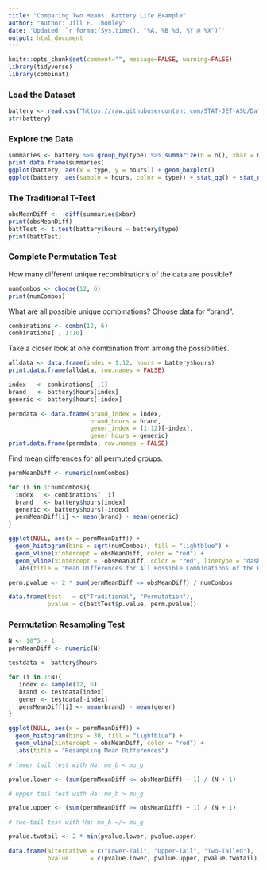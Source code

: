 ```yaml
---
title: "Comparing Two Means: Battery Life Example"
author: "Author: Jill E. Thomley"
date: 'Updated: `r format(Sys.time(), "%A, %B %d, %Y @ %X")`'
output: html_document
---
```


```r
knitr::opts_chunk$set(comment="", message=FALSE, warning=FALSE)
library(tidyverse)
library(combinat)
```


### Load the Dataset

```r
battery <- read.csv("https://raw.githubusercontent.com/STAT-JET-ASU/Datasets/master/Instructor/batterylife.csv")
str(battery)
```


### Explore the Data

```r
summaries <- battery %>% group_by(type) %>% summarize(n = n(), xbar = mean(hours), stdv = sd(hours))
print.data.frame(summaries)
ggplot(battery, aes(x = type, y = hours)) + geom_boxplot()
ggplot(battery, aes(sample = hours, color = type)) + stat_qq() + stat_qq_line()
```


### The Traditional T-Test

```r
obsMeanDiff <- -diff(summaries$xbar)
print(obsMeanDiff)
battTest <- t.test(battery$hours ~ battery$type)
print(battTest)
```


### Complete Permutation Test

How many different unique recombinations of the data are possible?

```r
numCombos <- choose(12, 6)
print(numCombos)
```

What are all possible unique combinations? Choose data for "brand".

```r
combinations <- combn(12, 6)
combinations[ , 1:10]
```

Take a closer look at one combination from among the possibilities.

```r
alldata <- data.frame(index = 1:12, hours = battery$hours)
print.data.frame(alldata, row.names = FALSE)

index   <- combinations[ ,1]
brand   <- battery$hours[index]
generic <- battery$hours[-index]

permdata <- data.frame(brand_index = index, 
                       brand_hours = brand, 
                       gener_index = (1:12)[-index],
                       gener_hours = generic)
print.data.frame(permdata, row.names = FALSE)
```

Find mean differences for all permuted groups.

```r
permMeanDiff <- numeric(numCombos)

for (i in 1:numCombos){
  index   <- combinations[ ,i]
  brand   <- battery$hours[index]
  generic <- battery$hours[-index]
  permMeanDiff[i] <- mean(brand) - mean(generic)
}

ggplot(NULL, aes(x = permMeanDiff)) + 
  geom_histogram(bins = sqrt(numCombos), fill = "lightblue") + 
  geom_vline(xintercept = obsMeanDiff, color = "red") +
  geom_vline(xintercept = -obsMeanDiff, color = "red", linetype = "dashed") +
  labs(title = "Mean Differences for All Possible Combinations of the Data")

perm.pvalue <- 2 * sum(permMeanDiff <= obsMeanDiff) / numCombos

data.frame(test   = c("Traditional", "Permutation"),
           pvalue = c(battTest$p.value, perm.pvalue))
```


### Permutation Resampling Test

```r
N <- 10^5 - 1
permMeanDiff <- numeric(N)

testdata <- battery$hours

for (i in 1:N){
   index <- sample(12, 6)
   brand <- testdata[index]
   gener <- testdata[-index]
   permMeanDiff[i] <- mean(brand) - mean(gener)
}

ggplot(NULL, aes(x = permMeanDiff)) + 
  geom_histogram(bins = 30, fill = "lightblue") + 
  geom_vline(xintercept = obsMeanDiff, color = "red") +
  labs(title = "Resampling Mean Differences")

# lower tail test with Ha: mu_b < mu_g

pvalue.lower <- (sum(permMeanDiff <= obsMeanDiff) + 1) / (N + 1)

# upper tail test with Ha: mu_b > mu_g

pvalue.upper <- (sum(permMeanDiff >= obsMeanDiff) + 1) / (N + 1)

# two-tail test with Ha: mu_b =/= mu_g

pvalue.twotail <- 2 * min(pvalue.lower, pvalue.upper)

data.frame(alternative = c("Lower-Tail", "Upper-Tail", "Two-Tailed"),
           pvalue      = c(pvalue.lower, pvalue.upper, pvalue.twotail))
```


